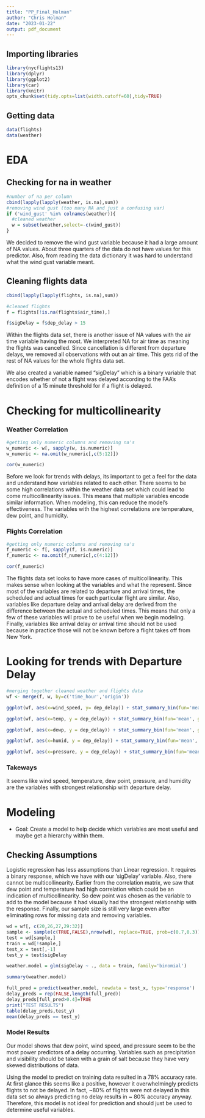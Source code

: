 ---
title: "PP_Final_Holman"
author: "Chris Holman"
date: "2023-01-22"
output: pdf_document
---
## Importing libraries
```{r message=FALSE}
library(nycflights13)
library(dplyr)
library(ggplot2)
library(car)
library(knitr)
opts_chunk$set(tidy.opts=list(width.cutoff=60),tidy=TRUE)
```

## Getting data
```{r}
data(flights)
data(weather)
```

# EDA

## Checking for na in weather
```{r}
#number of na per column
cbind(lapply(lapply(weather, is.na),sum))
#removing wind gust (too many NA and just a confusing var)
if ('wind_gust' %in% colnames(weather)){
  #cleaned weather
  w = subset(weather,select=-c(wind_gust))
}
```

We decided to remove the wind gust variable because it had a large amount of NA values. About three quarters of the data do not have values for this predictor. Also, from reading the data dictionary it was hard to understand what the wind gust variable meant.

## Cleaning flights data
```{r}
cbind(lapply(lapply(flights, is.na),sum))

#cleaned flights
f = flights[!is.na(flights$air_time),]

f$sigDelay = f$dep_delay > 15
```
Within the flights data set, there is another issue of NA values with the air time variable having the most. We interpreted NA for air time as meaning the flights was cancelled. Since cancellation is different from departure delays, we removed all observations with out an air time. This gets rid of the rest of NA values for the whole flights data set.  

We also created a variable named "sigDelay" which is a binary variable that encodes whether of not a flight was delayed according to the FAA's definition of a 15 minute threshold for if a flight is delayed.

# Checking for multicollinearity

### Weather Correlation
```{r}
#getting only numeric columns and removing na's
w_numeric <- w[, sapply(w, is.numeric)]
w_numeric <- na.omit(w_numeric[,c(5:12)])

cor(w_numeric)
```

Before we look for trends with delays, its important to get a feel for the data and understand how variables related to each other. There seems to be some high correlations within the weather data set which could lead to come multicollinearity issues. This means that multiple variables encode similar information. When modeling, this can reduce the model's effectiveness. The variables with the highest correlations are temperature, dew point, and humidity.


### Flights Correlation
```{r}
#getting only numeric columns and removing na's
f_numeric <- f[, sapply(f, is.numeric)]
f_numeric <- na.omit(f_numeric[,c(4:12)])

cor(f_numeric)
```
The flights data set looks to have more cases of multicollinearity. This makes sense when looking at the variables and what the represent. Since most of the variables are related to departure and arrival times, the scheduled and actual times for each particular flight are similar. Also, variables like departure delay and arrival delay are derived from the difference between the actual and scheduled times. This means that only a few of these variables will prove to be useful when we begin modeling. Finally, variables like arrival delay or arrival time should not be used because in practice those will not be known before a flight takes off from New York.

# Looking for trends with Departure Delay
```{r}
#merging together cleaned weather and flights data
wf <- merge(f, w, by=c('time_hour','origin'))
```

```{r}
ggplot(wf, aes(x=wind_speed, y= dep_delay)) + stat_summary_bin(fun='mean', geom='bar', bins=25) + ylab("Average Delay") + xlab("Wind Speed (MPH)") + ggtitle("Effects of Wind Speed on Flight Delays ") + geom_hline(yintercept = 15, color='red') + theme(axis.title= element_text(size = 15),plot.title = element_text(size = 20))
```
```{r}
ggplot(wf, aes(x=temp, y = dep_delay)) + stat_summary_bin(fun='mean', geom='bar', bins=20) + ylab("Average Delay") + xlab("Temperature (F)") + ggtitle("Effects of Temperature on Flight Delays ") + geom_hline(yintercept=15, color='red') + theme(axis.title= element_text(size = 15),plot.title = element_text(size = 20))
```

```{r}
ggplot(wf, aes(x=dewp, y = dep_delay)) + stat_summary_bin(fun='mean', geom='bar', bins=20) + ylab("Average Delay") + xlab("Dewpoint (F)") + ggtitle("Effect of Dewpoint on Flights Delays") + geom_hline(yintercept = 15, color='red') + theme(axis.title= element_text(size = 15),plot.title = element_text(size = 20))
```

```{r}
ggplot(wf, aes(x=humid, y = dep_delay)) + stat_summary_bin(fun='mean', geom='bar', bins=20) + ylab("Average Delay")+ xlab("Relative Humidity") + ggtitle("Effect of Humidity on Flights Delays") + geom_hline(yintercept = 15, color='red') + theme(axis.title= element_text(size = 15),plot.title = element_text(size = 20))
```

```{r}
ggplot(wf, aes(x=pressure, y = dep_delay)) + stat_summary_bin(fun='mean', geom='bar', bins=20) + ylab("Average Delay") + xlab("Pressure (millibars)") + ggtitle("Effects of Air Pressure on Flight Delays") + geom_hline(yintercept = 15, color='red') + theme(axis.title= element_text(size = 15),plot.title = element_text(size = 20))
```

### Takeways
It seems like wind speed, temperature, dew point, pressure, and humidity are the variables with strongest relationship with departure delay.


# Modeling

* Goal: Create a model to help decide which variables are most useful and maybe get a hierarchy within them.

## Checking Assumptions

Logistic regression has less assumptions than Linear regression. It requires a binary response, which we have with our 'sigDelay' variable. Also, there cannot be multicollinearity. Earlier from the correlation matrix, we saw that dew point and temperature had high correlation which could be an indication of multicollinearity. So dew point was chosen as the variable to add to the model because it had visually had the strongest relationship with the response. Finally, our sample size is still very large even after eliminating rows for missing data and removing variables.

```{r}
wd = wf[, c(20,26,27,29:32)]
sample <- sample(c(TRUE,FALSE),nrow(wd), replace=TRUE, prob=c(0.7,0.3))
test = wd[sample,]
train = wd[!sample,]
test_x = test[,-1]
test_y = test$sigDelay

weather.model = glm(sigDelay ~ ., data = train, family='binomial')

summary(weather.model)

full_pred = predict(weather.model, newdata = test_x, type='response')
delay_preds = rep(FALSE,length(full_pred))
delay_preds[full_pred>0.4]=TRUE
print("TEST RESULTS")
table(delay_preds,test_y)
mean(delay_preds == test_y)
```

### Model Results

Our model shows that dew point, wind speed, and pressure seem to be the most power predictors of a delay occurring. Variables such as precipitation and visibility should be taken with a grain of salt because they have very skewed distributions of data.

Using the model to predict on training data resulted in a 78% accuracy rate. At first glance this seems like a positive, however it overwhelmingly predicts flights to not be delayed. In fact, ~80% of flights were not delayed in this data set so always predicting no delay results in ~ 80% accuracy anyway. Therefore, this model is not ideal for prediction and should just be used to determine useful variables.

